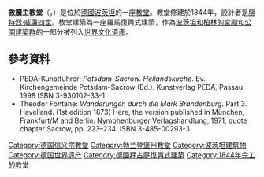 {{other uses|救贖主教堂 (多倫多)}}
{{Expand language|de|date=2018年8月}}
{{No footnotes|time=2018-08-29T00:20:16+00:00}}

'''救贖主教堂'''（{{lang-de|'''''Heilandskirche am Port von Sacrow'''''}}，{{lang-la|''S. Ecclesiae sanctissimi Salvatoris in portu sacro''}}）是位於[[德國|德國]][[波茨坦|波茨坦]]的一座[[教堂|教堂]]。教堂修建於1844年，設計者是[[腓特烈·威廉四世|腓特烈·威廉四世]]。教堂建築為一座羅馬復興式建築，作為[[波茨坦和柏林的宮殿和公園建築群|波茨坦和柏林的宮殿和公園建築群]]的一部分被列入[[世界文化遺產|世界文化遺產]]。

== 參考資料 ==
* PEDA-Kunstführer: ''Potsdam-Sacrow. Heilandskirche''. Ev. Kirchengemeinde Potsdam-Sacrow (Ed.). Kunstverlag PEDA, Passau 1998  ISBN 3-930102-33-1
* Theodor Fontane: ''Wanderungen durch die Mark Brandenburg ''. Part 3. Havelland. (1st edition 1873) Here, the version published in München, Frankfurt/M and Berlin: Nymphenburger Verlagshandlung, 1971, quote chapter Sacrow, pp. 223–234. ISBN 3-485-00293-3
{{commonscat|Heilandskirche am Port von Sacrow}}

{{coord|52|25|28.7040|N|13|5|47.3280|E|display=title}}
{{Authority control}}
{{DEFAULTSORT:Heilandskirche am Port von Sacrow}}
[[Category:德国信义宗教堂|Category:德国信义宗教堂]]
[[Category:勃兰登堡州教堂|Category:勃兰登堡州教堂]]
[[Category:波茨坦建筑物|Category:波茨坦建筑物]]
[[Category:德国世界遗产|Category:德国世界遗产]]
[[Category:德國拜占庭復興式建築|Category:德國拜占庭復興式建築]]
[[Category:1844年完工的教堂|Category:1844年完工的教堂]]